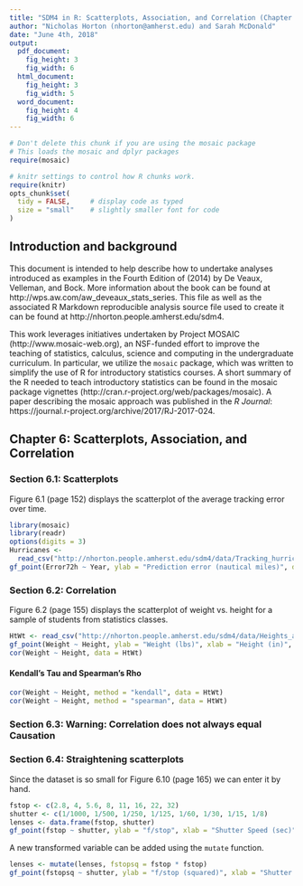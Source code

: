 ```yaml
---
title: "SDM4 in R: Scatterplots, Association, and Correlation (Chapter 6)"
author: "Nicholas Horton (nhorton@amherst.edu) and Sarah McDonald"
date: "June 4th, 2018"
output: 
  pdf_document:
    fig_height: 3
    fig_width: 6
  html_document:
    fig_height: 3
    fig_width: 5
  word_document:
    fig_height: 4
    fig_width: 6
---
```



```r
# Don't delete this chunk if you are using the mosaic package
# This loads the mosaic and dplyr packages
require(mosaic)
```

```r
# knitr settings to control how R chunks work.
require(knitr)
opts_chunk$set(
  tidy = FALSE,     # display code as typed
  size = "small"    # slightly smaller font for code
)
```

## Introduction and background 

This document is intended to help describe how to undertake analyses introduced 
as examples in the Fourth Edition of \emph{Stats: Data and Models} (2014) by De Veaux, Velleman, and Bock.
More information about the book can be found at http://wps.aw.com/aw_deveaux_stats_series.  This
file as well as the associated R Markdown reproducible analysis source file used to create it can be found at http://nhorton.people.amherst.edu/sdm4.

This work leverages initiatives undertaken by Project MOSAIC (http://www.mosaic-web.org), an NSF-funded effort to improve the teaching of statistics, calculus, science and computing in the undergraduate curriculum. In particular, we utilize the `mosaic` package, which was written to simplify the use of R for introductory statistics courses. A short summary of the R needed to teach introductory statistics can be found in the mosaic package vignettes (http://cran.r-project.org/web/packages/mosaic).
A paper describing the mosaic approach was published in the *R Journal*: https://journal.r-project.org/archive/2017/RJ-2017-024.

## Chapter 6: Scatterplots, Association, and Correlation

### Section 6.1: Scatterplots

Figure 6.1 (page 152) displays the scatterplot of the average tracking error over time.

```r
library(mosaic)
library(readr)
options(digits = 3)
Hurricanes <- 
  read_csv("http://nhorton.people.amherst.edu/sdm4/data/Tracking_hurricanes_2012.csv")
gf_point(Error72h ~ Year, ylab = "Prediction error (nautical miles)", data = Hurricanes)
```

 
### Section 6.2: Correlation

Figure 6.2 (page 155) displays the scatterplot of weight vs. height for a sample of students from statistics classes.

```r
HtWt <- read_csv("http://nhorton.people.amherst.edu/sdm4/data/Heights_and_Weights.csv")
gf_point(Weight ~ Height, ylab = "Weight (lbs)", xlab = "Height (in)", data = HtWt)
cor(Weight ~ Height, data = HtWt)
```

#### Kendall's Tau and Spearman's Rho

```r
cor(Weight ~ Height, method = "kendall", data = HtWt)
cor(Weight ~ Height, method = "spearman", data = HtWt)
```
       
### Section 6.3: Warning: Correlation does not always equal Causation

### Section 6.4: Straightening scatterplots

Since the dataset is so small for Figure 6.10 (page 165) we can enter it by hand.
```r
fstop <- c(2.8, 4, 5.6, 8, 11, 16, 22, 32)
shutter <- c(1/1000, 1/500, 1/250, 1/125, 1/60, 1/30, 1/15, 1/8)
lenses <- data.frame(fstop, shutter)
gf_point(fstop ~ shutter, ylab = "f/stop", xlab = "Shutter Speed (sec)", data = lenses)
```

A new transformed variable can be added using the `mutate` function.
```r
lenses <- mutate(lenses, fstopsq = fstop * fstop)
gf_point(fstopsq ~ shutter, ylab = "f/stop (squared)", xlab = "Shutter Speed (sec)", data = lenses)
```
